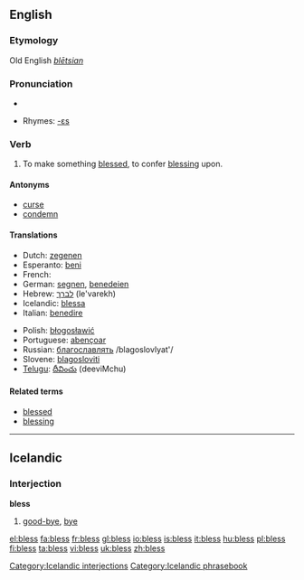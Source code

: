 ==English==

===Etymology===
Old English ''[[blētsian]]''

===Pronunciation===
*{{audio|en-us-bless.ogg|Audio (US)}}

*Rhymes: [[Rhymes:English:-ɛs|-ɛs]]

===Verb===
{{en-verb|bless|es}}

# To make something [[blessed]], to confer [[blessing]] upon.

====Antonyms====
*[[curse]]
*[[condemn]]

====Translations====
{{top}}
*Dutch: [[zegenen]]
*Esperanto: [[beni]]
*French: {{t|fr|bénir}}
*German: [[segnen]], [[benedeien]] {{obsolete}}
*Hebrew: [[לברך]] (le'varekh)
*Icelandic: [[blessa]]
*Italian: [[benedire]]
{{mid}}
*Polish: [[błogosławić]]
*Portuguese: [[abençoar]]
*Russian: [[благославлять]] /blagoslovlyat'/
*Slovene: [[blagosloviti]]
*[[Telugu]]: [[దీవించు]] (deeviMchu)
{{bottom}}

====Related terms====
*[[blessed]]
*[[blessing]]

----

==Icelandic==

===Interjection===
'''bless'''

# [[good-bye]], [[bye]]

[[Category:Icelandic interjections]]
[[Category:Icelandic phrasebook]]

[[el:bless]]
[[fa:bless]]
[[fr:bless]]
[[gl:bless]]
[[io:bless]]
[[is:bless]]
[[it:bless]]
[[hu:bless]]
[[pl:bless]]
[[fi:bless]]
[[ta:bless]]
[[vi:bless]]
[[uk:bless]]
[[zh:bless]]